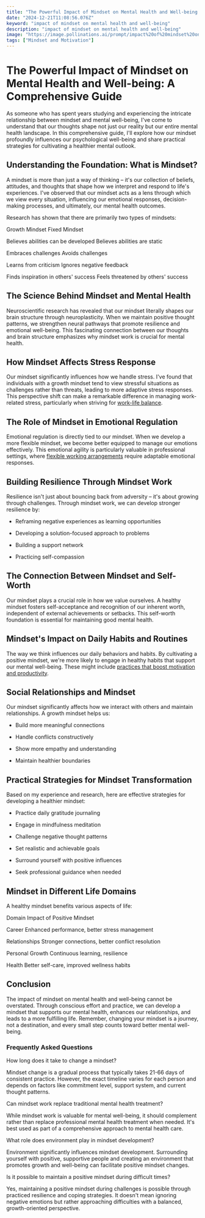```yaml
---
title: "The Powerful Impact of Mindset on Mental Health and Well-being: A Comprehensive Guide"
date: "2024-12-21T11:08:56.076Z"
keyword: "impact of mindset on mental health and well-being"
description: "impact of mindset on mental health and well-being"
image: "https://image.pollinations.ai/prompt/impact%20of%20mindset%20on%20mental%20health%20and%20well-being%2C%20realistic%20photo%2C%20high%20quality%2C%204k?width=1024&height=1024&nologo=true"
tags: ["Mindset and Motivation"]
---
```



# The Powerful Impact of Mindset on Mental Health and Well-being: A Comprehensive Guide


As someone who has spent years studying and experiencing the intricate relationship between mindset and mental well-being, I've come to understand that our thoughts shape not just our reality but our entire mental health landscape. In this comprehensive guide, I'll explore how our mindset profoundly influences our psychological well-being and share practical strategies for cultivating a healthier mental outlook.



## Understanding the Foundation: What is Mindset?


A mindset is more than just a way of thinking – it's our collection of beliefs, attitudes, and thoughts that shape how we interpret and respond to life's experiences. I've observed that our mindset acts as a lens through which we view every situation, influencing our emotional responses, decision-making processes, and ultimately, our mental health outcomes.



Research has shown that there are primarily two types of mindsets:





Growth Mindset
Fixed Mindset


Believes abilities can be developed
Believes abilities are static


Embraces challenges
Avoids challenges


Learns from criticism
Ignores negative feedback


Finds inspiration in others' success
Feels threatened by others' success





## The Science Behind Mindset and Mental Health


Neuroscientific research has revealed that our mindset literally shapes our brain structure through neuroplasticity. When we maintain positive thought patterns, we strengthen neural pathways that promote resilience and emotional well-being. This fascinating connection between our thoughts and brain structure emphasizes why mindset work is crucial for mental health.



## How Mindset Affects Stress Response


Our mindset significantly influences how we handle stress. I've found that individuals with a growth mindset tend to view stressful situations as challenges rather than threats, leading to more adaptive stress responses. This perspective shift can make a remarkable difference in managing work-related stress, particularly when striving for [work-life balance](https://productivityprospect.com/blog/benefits-of-work-life-balance-for-mental-health/).



## The Role of Mindset in Emotional Regulation


Emotional regulation is directly tied to our mindset. When we develop a more flexible mindset, we become better equipped to manage our emotions effectively. This emotional agility is particularly valuable in professional settings, where [flexible working arrangements](https://productivityprospect.com/blog/impact-of-flexible-working-hours-on-work-life-balance/) require adaptable emotional responses.



## Building Resilience Through Mindset Work


Resilience isn't just about bouncing back from adversity – it's about growing through challenges. Through mindset work, we can develop stronger resilience by:




- Reframing negative experiences as learning opportunities

- Developing a solution-focused approach to problems

- Building a support network

- Practicing self-compassion



## The Connection Between Mindset and Self-Worth


Our mindset plays a crucial role in how we value ourselves. A healthy mindset fosters self-acceptance and recognition of our inherent worth, independent of external achievements or setbacks. This self-worth foundation is essential for maintaining good mental health.



## Mindset's Impact on Daily Habits and Routines


The way we think influences our daily behaviors and habits. By cultivating a positive mindset, we're more likely to engage in healthy habits that support our mental well-being. These might include [practices that boost motivation and productivity](https://productivityprospect.com/blog/daily-habits-to-boost-motivation-and-productivity/).



## Social Relationships and Mindset


Our mindset significantly affects how we interact with others and maintain relationships. A growth mindset helps us:

- Build more meaningful connections

- Handle conflicts constructively

- Show more empathy and understanding

- Maintain healthier boundaries




## Practical Strategies for Mindset Transformation


Based on my experience and research, here are effective strategies for developing a healthier mindset:




- Practice daily gratitude journaling

- Engage in mindfulness meditation

- Challenge negative thought patterns

- Set realistic and achievable goals

- Surround yourself with positive influences

- Seek professional guidance when needed



## Mindset in Different Life Domains


A healthy mindset benefits various aspects of life:





Domain
Impact of Positive Mindset


Career
Enhanced performance, better stress management


Relationships
Stronger connections, better conflict resolution


Personal Growth
Continuous learning, resilience


Health
Better self-care, improved wellness habits





## Conclusion


The impact of mindset on mental health and well-being cannot be overstated. Through conscious effort and practice, we can develop a mindset that supports our mental health, enhances our relationships, and leads to a more fulfilling life. Remember, changing your mindset is a journey, not a destination, and every small step counts toward better mental well-being.



### Frequently Asked Questions


How long does it take to change a mindset?


Mindset change is a gradual process that typically takes 21-66 days of consistent practice. However, the exact timeline varies for each person and depends on factors like commitment level, support system, and current thought patterns.



Can mindset work replace traditional mental health treatment?


While mindset work is valuable for mental well-being, it should complement rather than replace professional mental health treatment when needed. It's best used as part of a comprehensive approach to mental health care.



What role does environment play in mindset development?


Environment significantly influences mindset development. Surrounding yourself with positive, supportive people and creating an environment that promotes growth and well-being can facilitate positive mindset changes.



Is it possible to maintain a positive mindset during difficult times?


Yes, maintaining a positive mindset during challenges is possible through practiced resilience and coping strategies. It doesn't mean ignoring negative emotions but rather approaching difficulties with a balanced, growth-oriented perspective.




